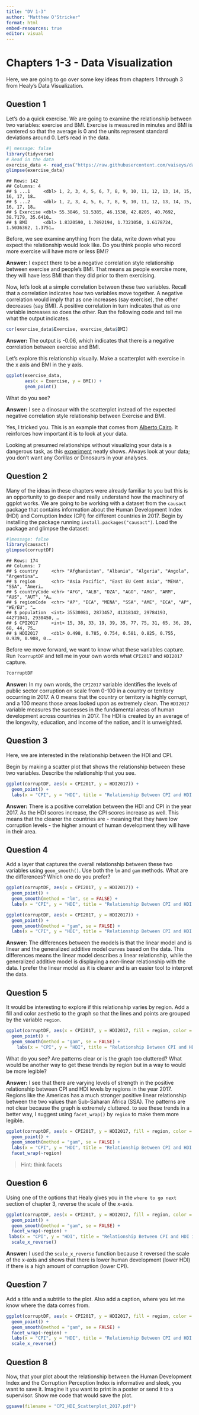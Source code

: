 ```yaml
---
title: "DV 1-3"
author: "Matthew O'Stricker"
format: html
embed-resources: true
editor: visual
---
```


# Chapters 1-3 - Data Visualization

Here, we are going to go over some key ideas from chapters 1 through 3 from Healy's Data Visualization.

## Question 1

Let's do a quick exercise. We are going to examine the relationship between two variables: exercise and BMI. Exercise is measured in minutes and BMI is centered so that the average is 0 and the units represent standard deviations around 0. Let's read in the data.

```r
#| message: false
library(tidyverse)
# Read in the data 
exercise_data <- read_csv("https://raw.githubusercontent.com/vaiseys/dav-course/main/Data/visualize_data.csv")
glimpse(exercise_data)
```

```         
## Rows: 142
## Columns: 4
## $ ...1     <dbl> 1, 2, 3, 4, 5, 6, 7, 8, 9, 10, 11, 12, 13, 14, 15, 16, 17, 18…
## $ ...2     <dbl> 1, 2, 3, 4, 5, 6, 7, 8, 9, 10, 11, 12, 13, 14, 15, 16, 17, 18…
## $ Exercise <dbl> 55.3846, 51.5385, 46.1538, 42.8205, 40.7692, 38.7179, 35.6410…
## $ BMI      <dbl> 1.8320590, 1.7892194, 1.7321050, 1.6178724, 1.5036362, 1.3751…
```

Before, we see examine anything from the data, write down what you expect the relationship would look like. Do you think people who record more exercise will have more or less BMI?

**Answer:** I expect there to be a negative correlation style relationship between exercise and people's BMI. That means as people exercise more, they will have less BMI than they did prior to them exercising.

Now, let's look at a simple correlation between these two variables. Recall that a correlation indicates how two variables move together. A negative correlation would imply that as one increases (say exercise), the other decreases (say BMI). A positive correlation in turn indicates that as one variable increases so does the other. Run the following code and tell me what the output indicates.

```r
cor(exercise_data$Exercise, exercise_data$BMI)
```

**Answer:** The output is -0.06, which indicates that there is a negative correlation between exercise and BMI.

Let's explore this relationship visually. Make a scatterplot with exercise in the x axis and BMI in the y axis.

```r
ggplot(exercise_data, 
       aes(x = Exercise, y = BMI)) +
       geom_point() 
```

What do you see?

**Answer:** I see a dinosaur with the scatterplot instead of the expected negative correlation style relationship between Exercise and BMI.

Yes, I tricked you. This is an example that comes from [Alberto Cairo](https://twitter.com/AlbertoCairo). It reinforces how important it is to look at your data.

Looking at presumed relationships without visualizing your data is a dangerous task, as this [experiment](https://genomebiology.biomedcentral.com/articles/10.1186/s13059-020-02133-w#article-info) neatly shows. Always look at your data; you don't want any Gorillas or Dinosaurs in your analyses.

## Question 2

Many of the ideas in these chapters were already familiar to you but this is an opportunity to go deeper and really understand how the machinery of ggplot works. We are going to be working with a dataset from the `causact` package that contains information about the Human Development Index (HDI) and Corruption Index (CPI) for different countries in 2017. Begin by installing the package running `install.packages("causact")`. Load the package and glimpse the dataset:

```r
#|message: false
library(causact)
glimpse(corruptDF)
```

```         
## Rows: 174
## Columns: 7
## $ country     <chr> "Afghanistan", "Albania", "Algeria", "Angola", "Argentina"…
## $ region      <chr> "Asia Pacific", "East EU Cemt Asia", "MENA", "SSA", "Ameri…
## $ countryCode <chr> "AFG", "ALB", "DZA", "AGO", "ARG", "ARM", "AUS", "AUT", "A…
## $ regionCode  <chr> "AP", "ECA", "MENA", "SSA", "AME", "ECA", "AP", "WE/EU", "…
## $ population  <int> 35530081, 2873457, 41318142, 29784193, 44271041, 2930450, …
## $ CPI2017     <int> 15, 38, 33, 19, 39, 35, 77, 75, 31, 65, 36, 28, 68, 44, 75…
## $ HDI2017     <dbl> 0.498, 0.785, 0.754, 0.581, 0.825, 0.755, 0.939, 0.908, 0.…
```

Before we move forward, we want to know what these variables capture. Run `?corruptDF` and tell me in your own words what `CPI2017` and `HDI2017` capture.

```r
?corruptDF
```

**Answer:** In my own words, the `CPI2017` variable identifies the levels of public sector corruption on scale from 0-100 in a country or territory occurring in 2017. A 0 means that the country or territory is highly corrupt, and a 100 means those areas looked upon as extremely clean. The `HDI2017` variable measures the successes in the fundamental areas of human development across countries in 2017. The HDI is created by an average of the longevity, education, and income of the nation, and it is unweighted.

## Question 3

Here, we are interested in the relationship between the HDI and CPI.

Begin by making a scatter plot that shows the relationship between these two variables. Describe the relationship that you see.

```r
ggplot(corruptDF, aes(x = CPI2017, y = HDI2017)) +
  geom_point() +
  labs(x = "CPI", y = "HDI", title = "Relationship Between CPI and HDI in 2017")
```

**Answer:** There is a positive correlation between the HDI and CPI in the year 2017. As the HDI scores increase, the CPI scores increase as well. This means that the cleaner the countries are - meaning that they have low corruption levels - the higher amount of human development they will have in their area.

## Question 4

Add a layer that captures the overall relationship between these two variables using `geom_smooth()`. Use both the `lm` and `gam` methods. What are the differences? Which one do you prefer?

```r
ggplot(corruptDF, aes(x = CPI2017, y = HDI2017)) +
  geom_point() +
  geom_smooth(method = "lm", se = FALSE) +
  labs(x = "CPI", y = "HDI", title = "Relationship Between CPI and HDI in 2017", subtitle = "Data Points are Associated with Countries", caption = "Sources: Transparency International and United Nations Development Programme")
```

```r
ggplot(corruptDF, aes(x = CPI2017, y = HDI2017)) +
  geom_point() +
  geom_smooth(method = "gam", se = FALSE) +
  labs(x = "CPI", y = "HDI", title = "Relationship Between CPI and HDI in 2017", subtitle = "Data Points are Associated with Countries", caption = "Sources: Transparency International and United Nations Development Programme")
```

**Answer:** The differences between the models is that the linear model and is linear and the generalized additive model curves based on the data. This differences means the linear model describes a linear relationship, while the generalized additive model is displaying a non-linear relationship with the data. I prefer the linear model as it is clearer and is an easier tool to interpret the data.

## Question 5

It would be interesting to explore if this relationship varies by region. Add a fill and color aesthetic to the graph so that the lines and points are grouped by the variable `region`.

```r
ggplot(corruptDF, aes(x = CPI2017, y = HDI2017, fill = region, color = region)) +
  geom_point() +
  geom_smooth(method = "gam", se = FALSE) +
    labs(x = "CPI", y = "HDI", title = "Relationship Between CPI and HDI in 2017", subtitle = "Data Points are Associated with Countries", caption = "Sources: Transparency International and United Nations Development Programme")
```

What do you see? Are patterns clear or is the graph too cluttered? What would be another way to get these trends by region but in a way to would be more legible?

**Answer:** I see that there are varying levels of strength in the positive relationship between CPI and HDI levels by regions in the year 2017. Regions like the Americas has a much stronger positive linear relationship between the two values than Sub-Saharan Africa (SSA). The patterns are not clear because the graph is extremely cluttered. to see these trends in a better way, I suggest using `facet_wrap()` by `region` to make them more legible.

```r
ggplot(corruptDF, aes(x = CPI2017, y = HDI2017, fill = region, color = region)) +
  geom_point() +
  geom_smooth(method = "gam", se = FALSE) +
  labs(x = "CPI", y = "HDI", title = "Relationship Between CPI and HDI in 2017 by Region", subtitle = "Data Points are Associated with Countries", caption = "Sources: Transparency International and United Nations Development Programme") +
  facet_wrap(~region)
```

> Hint: think facets

## Question 6

Using one of the options that Healy gives you in the `where to go next` section of chapter 3, reverse the scale of the x-axis.

```r
ggplot(corruptDF, aes(x = CPI2017, y = HDI2017, fill = region, color = region)) +
  geom_point() +
  geom_smooth(method = "gam", se = FALSE) +
  facet_wrap(~region) +
 labs(x = "CPI", y = "HDI", title = "Relationship Between CPI and HDI in 2017 by Region", subtitle = "Data Points are Associated with Countries", caption = "Sources: Transparency International and United Nations Development Programme") +
  scale_x_reverse()
```

**Answer:** I used the `scale_x_reverse` function because it reversed the scale of the x-axis and shows that there is lower human development (lower HDI) if there is a high amount of corruption (lower CPI).

## Question 7

Add a title and a subtitle to the plot. Also add a caption, where you let me know where the data comes from.

```r
ggplot(corruptDF, aes(x = CPI2017, y = HDI2017, fill = region, color = region)) +
  geom_point() +
  geom_smooth(method = "gam", se = FALSE) +
  facet_wrap(~region) +
  labs(x = "CPI", y = "HDI", title = "Relationship Between CPI and HDI in 2017 by Region", subtitle = "Data Points are Associated with Countries", caption = "Sources: Transparency International and United Nations Development Programme") +
  scale_x_reverse()
```

## Question 8

Now, that your plot about the relationship between the Human Development Index and the Corruption Perception Index is informative and sleek, you want to save it. Imagine it you want to print in a poster or send it to a supervisor. Show me code that would save the plot.

```r
ggsave(filename = "CPI_HDI_Scatterplot_2017.pdf")
```
